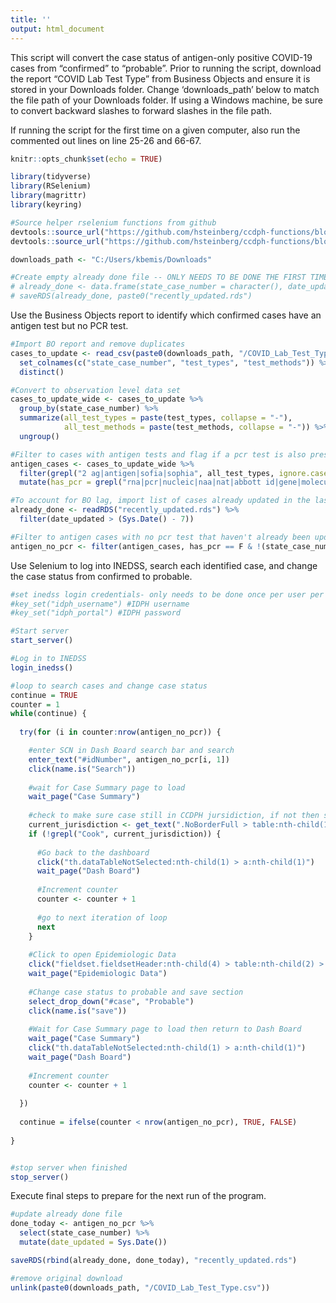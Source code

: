 ```yaml
---
title: ''
output: html_document
---
```


This script will convert the case status of antigen-only positive COVID-19 cases from "confirmed" to "probable". Prior to running the script, download the report "COVID Lab Test Type" from Business Objects and ensure it is stored in your Downloads folder. Change 'downloads_path' below to match the file path of your Downloads folder. If using a Windows machine, be sure to convert backward slashes to forward slashes in the file path.

If running the script for the first time on a given computer, also run the commented out lines on line 25-26 and 66-67.

```r
knitr::opts_chunk$set(echo = TRUE)

library(tidyverse)
library(RSelenium)
library(magrittr)
library(keyring)

#Source helper rselenium functions from github
devtools::source_url("https://github.com/hsteinberg/ccdph-functions/blob/master/general-use-rselenium-functions.R?raw=TRUE")
devtools::source_url("https://github.com/hsteinberg/ccdph-functions/blob/master/inedss-rselenium-functions.R?raw=TRUE")

downloads_path <- "C:/Users/kbemis/Downloads"

#Create empty already done file -- ONLY NEEDS TO BE DONE THE FIRST TIME RUNNING THE SCRIPT ON A COMPUTER
# already_done <- data.frame(state_case_number = character(), date_updated = as.Date(character()), stringsAsFactors = F)
# saveRDS(already_done, paste0("recently_updated.rds")


```

Use the Business Objects report to identify which confirmed cases have an antigen test but no PCR test.

```r

#Import BO report and remove duplicates
cases_to_update <- read_csv(paste0(downloads_path, "/COVID_Lab_Test_Type.csv")) %>%
  set_colnames(c("state_case_number", "test_types", "test_methods")) %>%
  distinct()

#Convert to observation level data set
cases_to_update_wide <- cases_to_update %>%
  group_by(state_case_number) %>%
  summarize(all_test_types = paste(test_types, collapse = "-"),
            all_test_methods = paste(test_methods, collapse = "-")) %>%
  ungroup()

#Filter to cases with antigen tests and flag if a pcr test is also present
antigen_cases <- cases_to_update_wide %>%
  filter(grepl("2 ag|antigen|sofia|sophia", all_test_types, ignore.case = T)) %>%
  mutate(has_pcr = grepl("rna|pcr|nucleic|naa|nat|abbott id|gene|molecular|ORF1ab", all_test_types, ignore.case = T))

#To account for BO lag, import list of cases already updated in the last 7 days
already_done <- readRDS("recently_updated.rds") %>%
  filter(date_updated > (Sys.Date() - 7))

#Filter to antigen cases with no pcr test that haven't already been updated
antigen_no_pcr <- filter(antigen_cases, has_pcr == F & !(state_case_number %in% already_done$state_case_number))


```

Use Selenium to log into INEDSS, search each identified case, and change the case status from confirmed to probable.

```r

#set inedss login credentials- only needs to be done once per user per computer
#key_set("idph_username") #IDPH username
#key_set("idph_portal") #IDPH password

#Start server
start_server()

#Log in to INEDSS
login_inedss()

#loop to search cases and change case status
continue = TRUE
counter = 1
while(continue) {
  
  try(for (i in counter:nrow(antigen_no_pcr)) {

    #enter SCN in Dash Board search bar and search
    enter_text("#idNumber", antigen_no_pcr[i, 1])
    click(name.is("Search"))
  
    #wait for Case Summary page to load
    wait_page("Case Summary")
    
    #check to make sure case still in CCDPH jursidiction, if not then skip
    current_jurisdiction <- get_text(".NoBorderFull > table:nth-child(1) > tbody:nth-child(1) > tr:nth-child(1) > td:nth-child(2)")
    if (!grepl("Cook", current_jurisdiction)) {
      
      #Go back to the dashboard
      click("th.dataTableNotSelected:nth-child(1) > a:nth-child(1)")
      wait_page("Dash Board")
      
      #Increment counter
      counter <- counter + 1
      
      #go to next iteration of loop
      next
    }
  
    #Click to open Epidemiologic Data
    click("fieldset.fieldsetHeader:nth-child(4) > table:nth-child(2) > tbody:nth-child(1) > tr:nth-child(3) > td:nth-child(2) > a:nth-child(1)")
    wait_page("Epidemiologic Data")
  
    #Change case status to probable and save section
    select_drop_down("#case", "Probable")
    click(name.is("save"))
  
    #Wait for Case Summary page to load then return to Dash Board
    wait_page("Case Summary")
    click("th.dataTableNotSelected:nth-child(1) > a:nth-child(1)")
    wait_page("Dash Board")
    
    #Increment counter
    counter <- counter + 1
  
  })
  
  continue = ifelse(counter < nrow(antigen_no_pcr), TRUE, FALSE)
  
}


#stop server when finished
stop_server()

```

Execute final steps to prepare for the next run of the program.

```r

#update already done file
done_today <- antigen_no_pcr %>%
  select(state_case_number) %>%
  mutate(date_updated = Sys.Date())

saveRDS(rbind(already_done, done_today), "recently_updated.rds")

#remove original download
unlink(paste0(downloads_path, "/COVID_Lab_Test_Type.csv"))

```


